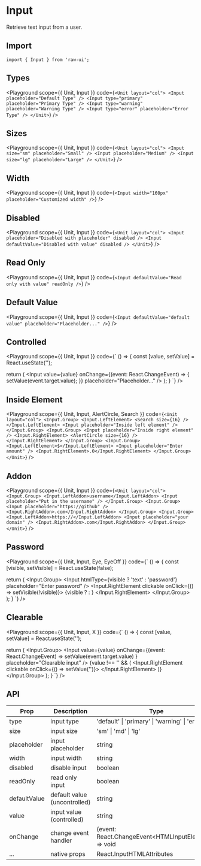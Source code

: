
# Input

Retrieve text input from a user.

## Import

```tsx
import { Input } from 'raw-ui';
```

## Types

<Playground
  scope={{ Unit, Input }}
  code={`
<Unit layout="col">
  <Input placeholder="Default Type" />
  <Input type="primary" placeholder="Primary Type" />
  <Input type="warning" placeholder="Warning Type" />
  <Input type="error" placeholder="Error Type" />
</Unit>
`}
/>

## Sizes

<Playground
  scope={{ Unit, Input }}
  code={`
<Unit layout="col">
  <Input size="sm" placeholder="Small" />
  <Input placeholder="Medium" />
  <Input size="lg" placeholder="Large" />
</Unit>
`}
/>

## Width

<Playground
  scope={{ Unit, Input }}
  code={`
<Input width="160px" placeholder="Customized width" />
`}
/>

## Disabled

<Playground
  scope={{ Unit, Input }}
  code={`
<Unit layout="col">
  <Input placeholder="Disabled with placeholder" disabled />
  <Input defaultValue="Disabled with value" disabled />
</Unit>
`}
/>

## Read Only

<Playground
  scope={{ Unit, Input }}
  code={`
<Input defaultValue="Read only with value" readOnly />
`}
/>

## Default Value

<Playground
  scope={{ Unit, Input }}
  code={`
<Input defaultValue="default value" placeholder="Placeholder..." />
`}
/>

## Controlled

<Playground
  scope={{ Unit, Input }}
  code={`
() => {
  const [value, setValue] = React.useState('');

  return (
    <Input
      value={value}
      onChange={(event: React.ChangeEvent<HTMLInputElement>) => {
        setValue(event.target.value);
      }}
      placeholder="Placeholder..."
    />
  );
}
`}
/>

## Inside Element

<Playground
  scope={{ Unit, Input, AlertCircle, Search }}
  code={`
<Unit layout="col">
  <Input.Group>
    <Input.LeftElement>
      <Search size={16} />
    </Input.LeftElement>
    <Input placeholder="Inside left element" />
  </Input.Group>
  <Input.Group>
    <Input placeholder="Inside right element" />
    <Input.RightElement>
      <AlertCircle size={16} />
    </Input.RightElement>
  </Input.Group>
  <Input.Group>
    <Input.LeftElement>$</Input.LeftElement>
    <Input placeholder="Enter amount" />
    <Input.RightElement>.0</Input.RightElement>
  </Input.Group>
</Unit>
`}
/>

## Addon

<Playground
  scope={{ Unit, Input }}
  code={`
<Unit layout="col">
  <Input.Group>
    <Input.LeftAddon>username</Input.LeftAddon>
    <Input placeholder="Put in the username" />
  </Input.Group>
  <Input.Group>
    <Input placeholder="https://github" />
    <Input.RightAddon>.com</Input.RightAddon>
  </Input.Group>
  <Input.Group>
    <Input.LeftAddon>https://</Input.LeftAddon>
    <Input placeholder="your domain" />
    <Input.RightAddon>.com</Input.RightAddon>
  </Input.Group>
</Unit>
`}
/>

## Password

<Playground
  scope={{ Unit, Input, Eye, EyeOff }}
  code={`
() => {
  const [visible, setVisible] = React.useState(false);

  return (
    <Input.Group>
      <Input
        htmlType={visible ? 'text' : 'password'}
        placeholder="Enter password"
      />
      <Input.RightElement clickable onClick={() => setVisible(!visible)}>
        {visible ? <EyeOff size={16} /> : <Eye size={16} />}
      </Input.RightElement>
    </Input.Group>
  );
}
`}
/>

## Clearable

<Playground
  scope={{ Unit, Input, X }}
  code={`
() => {
  const [value, setValue] = React.useState('');

  return (
    <Input.Group>
      <Input
        value={value}
        onChange={(event: React.ChangeEvent<HTMLInputElement>) =>
          setValue(event.target.value)
        }
        placeholder="Clearable input"
      />
      {value !== '' && (
        <Input.RightElement clickable onClick={() => setValue('')}>
          <X size={16} />
        </Input.RightElement>
      )}
    </Input.Group>
  );
}
`}
/>

## API

| Prop         | Description                  | Type                                                   | Default   |
| ------------ | ---------------------------- | ------------------------------------------------------ | --------- |
| type         | input type                   | 'default' \| 'primary' \| 'warning' \| 'error'         | 'default' |
| size         | input size                   | 'sm' \| 'md' \| 'lg'                                   | 'md'      |
| placeholder  | input placeholder            | string                                                 | -         |
| width        | input width                  | string                                                 | 'md'      |
| disabled     | disable input                | boolean                                                | false     |
| readOnly     | read only input              | boolean                                                | false     |
| defaultValue | default value (uncontrolled) | string                                                 | ''        |
| value        | input value (controlled)     | string                                                 | -         |
| onChange     | change event handler         | (event: React.ChangeEvent\<HTMLInputElement\>) => void | -         |
| ...          | native props                 | React.InputHTMLAttributes                              | -         |
